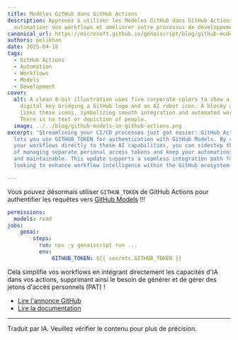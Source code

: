 ```yaml
---
title: Modèles GitHub dans GitHub Actions
description: Apprenez à utiliser les Modèles GitHub dans GitHub Actions pour
  automatiser vos workflows et améliorer votre processus de développement.
canonical_url: https://microsoft.github.io/genaiscript/blog/github-models-in-github-actions
authors: pelikhan
date: 2025-04-18
tags:
  - GitHub Actions
  - Automation
  - Workflows
  - Models
  - Development
cover:
  alt: A clean 8-bit illustration uses five corporate colors to show a pixelated
    digital key bridging a GitHub logo and an AI robot icon. A blocky arrow
    links these icons, symbolizing smooth integration and automated workflow.
    There is no text or depiction of people.
  image: ../../blog/github-models-in-github-actions.png
excerpt: "Streamlining your CI/CD processes just got easier: GitHub Actions now
  lets you use GITHUB_TOKEN for authentication with GitHub Models. By connecting
  your workflows directly to these AI capabilities, you can sidestep the hassle
  of managing separate personal access tokens and keep your automations secure
  and maintainable. This update supports a seamless integration path for teams
  looking to enhance workflow intelligence within the GitHub ecosystem."

---
```



<BlogNarration />

Vous pouvez désormais utiliser `GITHUB_TOKEN` de GitHub Actions pour authentifier les requêtes vers [GitHub Models](https://github.com/marketplace/models) !!!

```yaml title="genai.yml" wrap "models: read" "GITHUB_TOKEN: ${{ secrets.GITHUB_TOKEN }}"
permissions:
  models: read
jobs:
    genai:
        steps:
          run: npx -y genaiscript run ...
          env:
              GITHUB_TOKEN: ${{ secrets.GITHUB_TOKEN }}
```

Cela simplifie vos workflows en intégrant directement les capacités d'IA dans vos actions, supprimant ainsi le besoin de générer et de gérer des jetons d'accès personnels (PAT) !

* [Lire l'annonce GitHub](https://github.blog/changelog/2025-04-14-github-actions-token-integration-now-generally-available-in-github-models/)
* [Lire la documentation](../../configuration/github/)

<hr />

Traduit par IA. Veuillez vérifier le contenu pour plus de précision.
